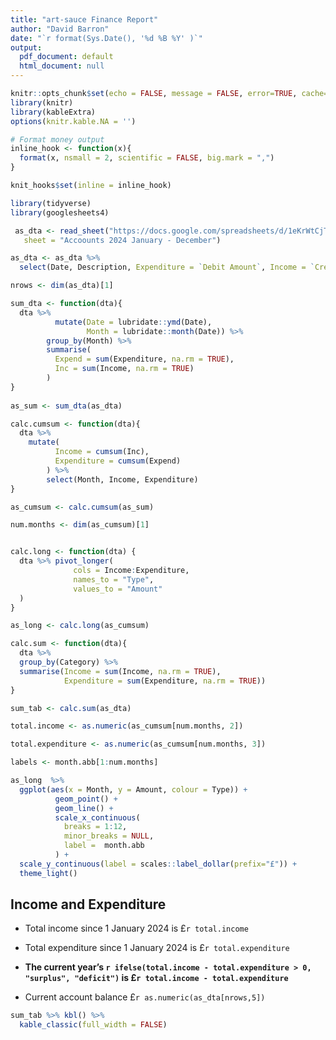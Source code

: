 ```yaml
---
title: "art-sauce Finance Report"
author: "David Barron"
date: "`r format(Sys.Date(), '%d %B %Y' )`"
output:
  pdf_document: default
  html_document: null
---
```


```r
knitr::opts_chunk$set(echo = FALSE, message = FALSE, error=TRUE, cache=FALSE)
library(knitr)
library(kableExtra)
options(knitr.kable.NA = '')

# Format money output
inline_hook <- function(x){
  format(x, nsmall = 2, scientific = FALSE, big.mark = ",")
}

knit_hooks$set(inline = inline_hook)

```

```r
library(tidyverse)
library(googlesheets4)


```

```r
 as_dta <- read_sheet("https://docs.google.com/spreadsheets/d/1eKrWtCjT86qElyHUVfDRuESNdZzGMvXR25UdAMDiTcY/edit?usp=sharing",
   sheet = "Accoounts 2024 January - December")

as_dta <- as_dta %>%
  select(Date, Description, Expenditure = `Debit Amount`, Income = `Credit Amount`, Balance, Category)

nrows <- dim(as_dta)[1]
```

```r

sum_dta <- function(dta){
  dta %>%
          mutate(Date = lubridate::ymd(Date),
                 Month = lubridate::month(Date)) %>%
        group_by(Month) %>%
        summarise(
          Expend = sum(Expenditure, na.rm = TRUE),
          Inc = sum(Income, na.rm = TRUE)
        )  
}
 
as_sum <- sum_dta(as_dta)

calc.cumsum <- function(dta){
  dta %>%
    mutate(
          Income = cumsum(Inc),
          Expenditure = cumsum(Expend)
        ) %>%
        select(Month, Income, Expenditure)
}

as_cumsum <- calc.cumsum(as_sum)

num.months <- dim(as_cumsum)[1]


calc.long <- function(dta) {
  dta %>% pivot_longer(
              cols = Income:Expenditure,
              names_to = "Type",
              values_to = "Amount"
  ) 
}

as_long <- calc.long(as_cumsum)

calc.sum <- function(dta){
  dta %>%
  group_by(Category) %>%
  summarise(Income = sum(Income, na.rm = TRUE),
            Expenditure = sum(Expenditure, na.rm = TRUE))
}

sum_tab <- calc.sum(as_dta)

total.income <- as.numeric(as_cumsum[num.months, 2])

total.expenditure <- as.numeric(as_cumsum[num.months, 3]) 


```

```r

labels <- month.abb[1:num.months]

as_long  %>%
  ggplot(aes(x = Month, y = Amount, colour = Type)) + 
          geom_point() +
          geom_line() +
          scale_x_continuous(
            breaks = 1:12,
            minor_breaks = NULL,
            label =  month.abb
          ) + 
  scale_y_continuous(label = scales::label_dollar(prefix="£")) +
  theme_light() 

```


## Income and Expenditure

- Total income since 1 January 2024 is £`r total.income`

- Total expenditure since 1 January 2024 is £`r total.expenditure`

- **The current year's `r ifelse(total.income - total.expenditure > 0, "surplus", "deficit")` is £`r total.income - total.expenditure`**

- Current account balance £`r as.numeric(as_dta[nrows,5]) `


```r

sum_tab %>% kbl() %>%
  kable_classic(full_width = FALSE)

```

